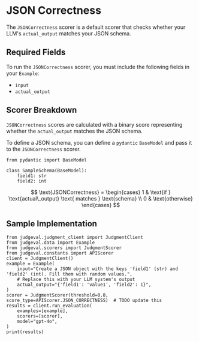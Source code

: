 # JSON Correctness

The `JSONCorrectness` scorer is a default scorer that checks whether your LLM's `actual_output` matches your JSON schema.

## Required Fields

To run the `JSONCorrectness` scorer, you must include the following fields in your `Example`:
- `input`
- `actual_output`

## Scorer Breakdown

`JSONCorrectness` scores are calculated with a binary score representing whether the `actual_output` matches the JSON schema.

To define a JSON schema, you can define a `pydantic` `BaseModel` and pass it to the `JSONCorrectness` scorer.

```
from pydantic import BaseModel

class SampleSchema(BaseModel):
    field1: str
    field2: int
```

$$
\text{JSONCorrectness} = \begin{cases}
1 & \text{if } \text{actual\_output} \text{ matches } \text{schema} \\
0 & \text{otherwise}
\end{cases}
$$

## Sample Implementation

```
from judgeval.judgment_client import JudgmentClient
from judgeval.data import Example
from judgeval.scorers import JudgmentScorer
from judgeval.constants import APIScorer
client = JudgmentClient()
example = Example(
    input="Create a JSON object with the keys 'field1' (str) and 'field2' (int). Fill them with random values.",
    # Replace this with your LLM system's output
    actual_output="{'field1': 'value1', 'field2': 1}",
)
scorer = JudgmentScorer(threshold=0.8, score_type=APIScorer.JSON_CORRECTNESS)  # TODO update this
results = client.run_evaluation(
    examples=[example],
    scorers=[scorer],
    model="gpt-4o",
)
print(results)
```

